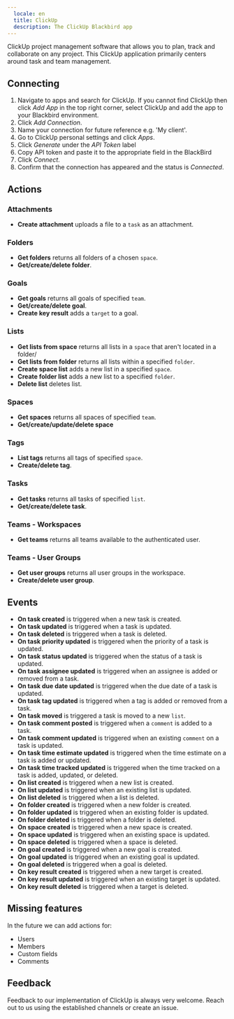 ```yaml
---
  locale: en
  title: ClickUp
  description: The ClickUp Blackbird app
---
```


<LinkCard title="View on Github" target="_blank" href="https://github.com/bb-io/ClickUp" icon="github" />

ClickUp project management software that allows you to plan, track and collaborate on any project. This ClickUp application primarily centers around task and team management.

## Connecting

1.  Navigate to apps and search for ClickUp. If you cannot find ClickUp then click _Add App_ in the top right corner, select ClickUp and add the app to your Blackbird environment.
2.  Click _Add Connection_.
3.  Name your connection for future reference e.g. 'My client'.
4.  Go to ClickUp personal settings and click _Apps_.
5.  Click _Generate_ under the _API Token_ label
6.  Copy API token and paste it to the appropriate field in the BlackBird
7.  Click _Connect_.
8.  Confirm that the connection has appeared and the status is _Connected_.

## Actions

### Attachments

- **Create attachment** uploads a file to a `task` as an attachment.

### Folders

- **Get folders** returns all folders of a chosen `space`.
- **Get/create/delete folder**.

### Goals

- **Get goals** returns all goals of specified `team`.
- **Get/create/delete goal**.
- **Create key result** adds a `target` to a goal.

### Lists

- **Get lists from space** returns all lists in a `space` that aren't located in a folder/
- **Get lists from folder** returns all lists within a specified `folder`.
- **Create space list** adds a new list in a specified `space`.
- **Create folder list** adds a new list to a specified `folder`.
- **Delete list** deletes list.

### Spaces

- **Get spaces** returns all spaces of specified `team`.
- **Get/create/update/delete space**

### Tags

- **List tags** returns all tags of specified `space`.
- **Create/delete tag**.

### Tasks

- **Get tasks** returns all tasks of specified `list`.
- **Get/create/delete task**.

### Teams - Workspaces

- **Get teams** returns all teams available to the authenticated user.

### Teams - User Groups

- **Get user groups** returns all user groups in the workspace.
- **Create/delete user group**.

## Events

- **On task created** is triggered when a new task is created.
- **On task updated** is triggered when a task is updated.
- **On task deleted** is triggered when a task is deleted.
- **On task priority updated** is triggered when the priority of a task is updated.
- **On task status updated** is triggered when the status of a task is updated.
- **On task assignee updated** is triggered when an assignee is added or removed from a task.
- **On task due date updated** is triggered when the due date of a task is updated.
- **On task tag updated** is triggered when a tag is added or removed from a task.
- **On task moved** is triggered a task is moved to a new `list`.
- **On task comment posted** is triggered when a `comment` is added to a task.
- **On task comment updated** is triggered when an existing `comment` on a task is updated.
- **On task time estimate updated** is triggered when the time estimate on a task is added or updated.
- **On task time tracked updated** is triggered when the time tracked on a task is added, updated, or deleted.
- **On list created** is triggered when a new list is created.
- **On list updated** is triggered when an existing list is updated.
- **On list deleted** is triggered when a list is deleted.
- **On folder created** is triggered when a new folder is created.
- **On folder updated** is triggered when an existing folder is updated.
- **On folder deleted** is triggered when a folder is deleted.
- **On space created** is triggered when a new space is created.
- **On space updated** is triggered when an existing space is updated.
- **On space deleted** is triggered when a space is deleted.
- **On goal created** is triggered when a new goal is created.
- **On goal updated** is triggered when an existing goal is updated.
- **On goal deleted** is triggered when a goal is deleted.
- **On key result created** is triggered when a new target is created.
- **On key result updated** is triggered when an existing target is updated.
- **On key result deleted** is triggered when a target is deleted.

## Missing features

In the future we can add actions for:

- Users
- Members
- Custom fields
- Comments

## Feedback

Feedback to our implementation of ClickUp is always very welcome. Reach out to us using the established channels or create an issue.
 
